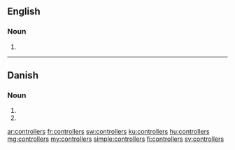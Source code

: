 {{also|controllers'}}
==English==
===Noun===
{{head|en|plural}}
# {{plural of|controller|lang=en}}
----
==Danish==
===Noun===
{{head|da|noun form}}
# {{plural indefinite of|controller|lang=da}}
# {{genitive singular indefinite of|controller|lang=da}}
[[ar:controllers]]
[[fr:controllers]]
[[sw:controllers]]
[[ku:controllers]]
[[hu:controllers]]
[[mg:controllers]]
[[my:controllers]]
[[simple:controllers]]
[[fi:controllers]]
[[sv:controllers]]